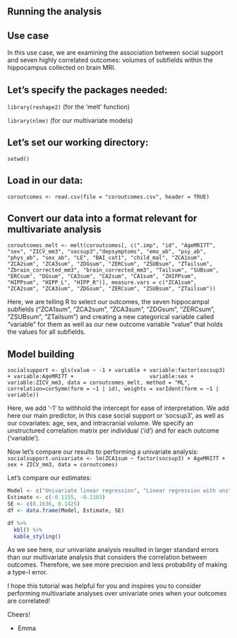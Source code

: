 ## Running the analysis

## Use case
In this use case, we are examining the association between social support and seven highly correlated outcomes: volumes of subfields within the hippocampus collected on brain MRI.

## Let's specify the packages needed:
`library(reshape2)` (for the 'melt' function)

`library(nlme)` (for our multivariate models)

## Let's set our working directory:
`setwd()`

## Load in our data:
`coroutcomes <- read.csv(file = "coroutcomes.csv", header = TRUE)`

## Convert our data into a format relevant for multivariate analysis
`coroutcomes_melt <- melt(coroutcomes[, c(".imp", "id", "AgeMRI7T", "sex", "ZICV_mm3", "socsup3","depsymptoms", "emo_ab", "psy_ab", "phys_ab", "sex_ab", "LE", "BAI_cat1", "child_mal", "ZCA1sum", "ZCA2sum", "ZCA3sum", "ZDGsum", "ZERCsum", "ZSUBsum", "ZTailsum", "Zbrain_corrected_mm3", "brain_corrected_mm3", "Tailsum", "SUBsum", "ERCsum", "DGsum", "CA3sum", "CA2sum", "CA1sum", "ZHIPPsum", "HIPPsum", "HIPP_L", "HIPP_R")], measure.vars = c("ZCA1sum", "ZCA2sum", "ZCA3sum", "ZDGsum", "ZERCsum", "ZSUBsum", "ZTailsum"))`

Here, we are telling R to select our outcomes, the seven hippocampal subfields ("ZCA1sum", "ZCA2sum", "ZCA3sum", "ZDGsum", "ZERCsum", "ZSUBsum", "ZTailsum") and creating a new categorical variable called "variable" for them as well as our new outcome variable "value" that holds the values for all subfields.

## Model building

`socialsupport <- gls(value ~ -1 + variable + variable:factor(socsup3) + variable:AgeMRI7T +
                       variable:sex + variable:ZICV_mm3, data = coroutcomes_melt, method = "ML",
                     correlation=corSymm(form = ~1 | id), weights = varIdent(form = ~1 | variable))`

Here, we add '-1' to withhold the intercept for ease of interpretation. We add here our main predictor, in this case social support or 'socsup3', as well as our covariates: age, sex, and intracranial volume. We specify an unstructured correlation matrix per individual ('id') and for each outcome ('variable').

Now let's compare our results to performing a univariate analysis:
`socialsupport.univariate <- lm(ZCA1sum ~ factor(socsup3) + AgeMRI7T + sex + ZICV_mm3, data = coroutcomes)`

Let's compare our estimates:

```r
Model <- c("Univariate linear regression", "Linear regression with unstructured correlation")
Estimate <- c(-0.1155, -0.1183)
SE <- c(0.1636, 0.1425)
df <- data.frame(Model, Estimate, SE) 

df %>%
  kbl() %>%
  kable_styling()
```



As we see here, our univariate analysis resulted in larger standard errors than our multivariate analysis that considers the correlation between outcomes. Therefore, we see more precision and less probability of making a type-I error.

I hope this tutorial was helpful for you and inspires you to consider performing multivariate analyses over univariate ones when your outcomes are correlated!

Cheers!

-	Emma